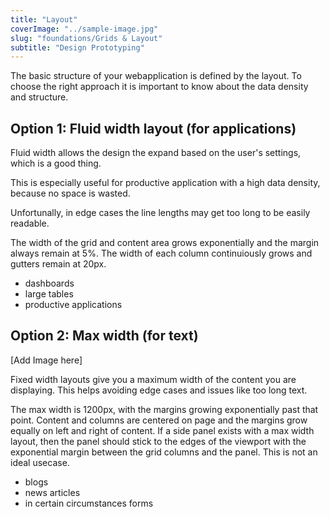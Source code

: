 ```yaml
---
title: "Layout"
coverImage: "../sample-image.jpg"
slug: "foundations/Grids & Layout"
subtitle: "Design Prototyping"
---
```


The basic structure of your webapplication is defined by the layout.
To choose the right approach it is important to know about the data
density and structure.

## Option 1: Fluid width layout (for applications)

Fluid width allows the design the expand based on the user's settings,
which is a good thing.

This is especially useful for productive application with a high data
density, because no space is wasted.

Unfortunally, in edge cases the line lengths may get too long to be
easily readable.

The width of the grid and content area grows exponentially and the
margin always remain at 5%. The width of each column continuiously
grows and gutters remain at 20px.

<DoUse title="Use fluid width layout for:">

- dashboards
- large tables
- productive applications

</DoUse>

## Option 2: Max width (for text)

[Add Image here]

Fixed width layouts give you a maximum width of the content you are
displaying. This helps avoiding edge cases and issues like too long
text.

The max width is 1200px, with the margins growing exponentially past
that point. Content and columns are centered on page and the margins
grow equally on left and right of content. If a side panel exists with
a max width layout, then the panel should stick to the edges of the
viewport with the exponential margin between the grid columns and the
panel. This is not an ideal usecase.

<DoUse title="Use fixed width layout for:">

- blogs
- news articles
- in certain circumstances forms

</DoUse>

